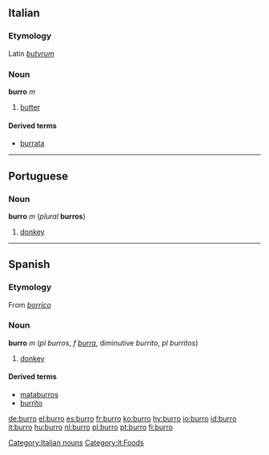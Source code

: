 == Italian ==
===Etymology===
Latin ''[[butyrum]]''
===Noun===
'''burro''' ''m''

# [[butter]]

====Derived terms====

*[[burrata]]

----

== Portuguese ==
=== Noun ===
'''burro''' ''m'' (''plural'' '''burros''')

#[[donkey]]

----

==Spanish==
===Etymology===
From ''[[borrico]]''
===Noun===
'''burro''' ''m'' (''pl'' ''burros'', ''f'' ''[[burra]]'', diminutive ''burrito'', ''pl'' ''burritos'')

# [[donkey]]

====Derived terms====
*[[mataburros]] {{m}}
*[[burrito]] {{m}}

[[Category:Italian nouns]]
[[Category:it:Foods]]

[[de:burro]]
[[el:burro]]
[[es:burro]]
[[fr:burro]]
[[ko:burro]]
[[hy:burro]]
[[io:burro]]
[[id:burro]]
[[it:burro]]
[[hu:burro]]
[[nl:burro]]
[[pl:burro]]
[[pt:burro]]
[[fi:burro]]